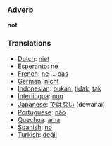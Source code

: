 === Adverb ===

'''not'''

=== Translations ===

*[[Dutch]]: [[niet]]
*[[Esperanto]]: [[ne]]
*[[French]]: [[ne]] ... [[pas]]
*[[German]]: [[nicht]]
*[[Indonesian]]: [[bukan]], [[tidak]], [[tak]]
*[[Interlingua]]: [[non]]
*[[Japanese]]: [[ではない]] (dewanai)
*[[Portuguese]]: [[não]]
*[[Quechua]]: [[ama]]
*[[Spanish]]: [[no]]
*[[Turkish]]: [[değil]]